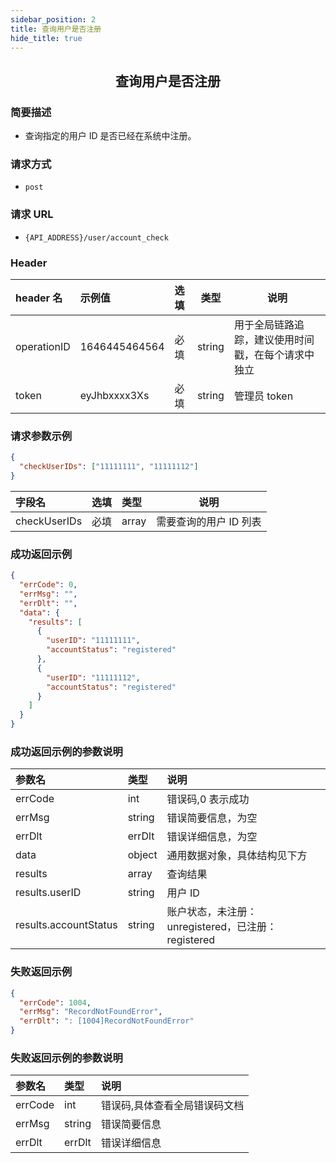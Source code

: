 ```yaml
---
sidebar_position: 2
title: 查询用户是否注册
hide_title: true
---
```


<center>

## 查询用户是否注册

</center>

### 简要描述

- 查询指定的用户 ID 是否已经在系统中注册。

### 请求方式

- `post`

### 请求 URL

- `{API_ADDRESS}/user/account_check`

### Header

| header 名   | 示例值        | 选填 | 类型   | 说明                         |
| :---------- | :------------ | :--- | ------ | ---------------------------- |
| operationID | 1646445464564 | 必填 | string | 用于全局链路追踪，建议使用时间戳，在每个请求中独立 |
| token       | eyJhbxxxx3Xs  | 必填 | string | 管理员 token                 |

### 请求参数示例

```json
{
  "checkUserIDs": ["11111111", "11111112"]
}
```

| 字段名       | 选填 | 类型  | 说明                   |
| :----------- | :--- | :---- | ---------------------- |
| checkUserIDs | 必填 | array | 需要查询的用户 ID 列表 |

### 成功返回示例

```json
{
  "errCode": 0,
  "errMsg": "",
  "errDlt": "",
  "data": {
    "results": [
      {
        "userID": "11111111",
        "accountStatus": "registered"
      },
      {
        "userID": "11111112",
        "accountStatus": "registered"
      }
    ]
  }
}
```

### 成功返回示例的参数说明

| 参数名                | 类型   | 说明                                               |
| :-------------------- | :----- | :------------------------------------------------- |
| errCode               | int    | 错误码,0 表示成功                                  |
| errMsg                | string | 错误简要信息，为空                          |
| errDlt                | errDlt | 错误详细信息，为空                          |
| data                  | object | 通用数据对象，具体结构见下方                       |
| results               | array  | 查询结果                                           |
| results.userID        | string | 用户 ID                                            |
| results.accountStatus | string | 账户状态，未注册：unregistered，已注册：registered |

### 失败返回示例

```json
{
  "errCode": 1004,
  "errMsg": "RecordNotFoundError",
  "errDlt": ": [1004]RecordNotFoundError"
}
```

### 失败返回示例的参数说明

| 参数名  | 类型   | 说明                          |
| :------ | :----- | :---------------------------- |
| errCode | int    | 错误码,具体查看全局错误码文档 |
| errMsg  | string | 错误简要信息                  |
| errDlt  | errDlt | 错误详细信息                  |
